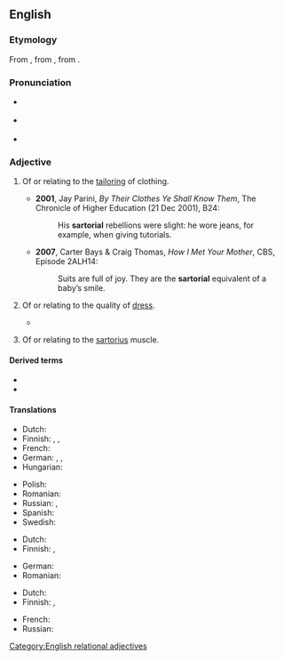 ==English==
{{was wotd|2009|November|30}}

===Etymology===
From {{der|en|NL.|sartorius||pertaining to a tailor}}, from {{der|en|LL.|sartor||tailor}}, from {{der|en|la|sarcire||to patch, mend}}.

===Pronunciation===
* {{a|UK}} {{IPA|en|/sɑːˈtɔː.ɹi.əl/}}
* {{a|US}} {{IPA|en|/sɑɹˈtɔɹ.i.əl/}}
* {{audio|en|en-au-sartorial.ogg|Audio (AU)}}

===Adjective===
{{en-adj|more}}

# {{lb|en|not comparable}} Of or relating to the [[tailor]]ing of clothing.
#: {{syn|en|vestiary}}
#* '''2001''', Jay Parini, ''By Their Clothes Ye Shall Know Them'', The Chronicle of Higher Education (21 Dec 2001), B24:
#*: His '''sartorial''' rebellions were slight: he wore jeans, for example, when giving tutorials.
#* '''2007''', Carter Bays & Craig Thomas, ''How I Met Your Mother'', CBS, Episode 2ALH14:
#*: Suits are full of joy. They are the '''sartorial''' equivalent of a baby’s smile.
# {{senseid|en|quality of dress}} Of or relating to the quality of [[dress]].
#* {{quote-book|en|year=1997|author={{w|Haruki Murakami}}|translator={{w|Jay Rubin}}|title={{w|The Wind-Up Bird Chronicle}}|location=New York|publisher=Alfred A. Knopf, Inc.|location2=New York|publisher2=Vintage Books|year2=1998|isbn2=0679775439|page2=77|passage=He was just a college instructor at the time, long before he had written his book and long before his '''sartorial''' conversion. The pockets of his sports coat bulged from having had fists thrust into them too long.}}
#: {{ux|en|In his smart suit Jacob was by far the most '''sartorial''' of our party.}}
# {{lb|en|anatomy}} Of or relating to the [[sartorius]] muscle.

====Derived terms====
* {{l|en|sartorialism}}
* {{l|en|sartorialist}}

====Translations====
{{trans-top|of or relating to tailoring or clothing}}
* Dutch: {{t+|nl|kleermakers|alt=kleermakers-}}
* Finnish: {{t+|fi|pukeutuminen|alt=pukeutumis-}}, {{t|fi|[[vaatetus|vaatetukseen]] [[liittyvä]]}}, {{t|fi|[[vaatetukseen]] [[kohdistuva]]}}
* French: {{t+|fr|vestimentaire}}
* German: {{t+|de|Kleidung|alt=Kleidungs-}}, {{t+|de|Garderobe|alt=Garderoben-}}, {{t+|de|Mode|alt=Mode-}}
* Hungarian: {{t|hu|szabászati}}
{{trans-mid}}
* Polish: {{t+|pl|krawiecki}}
* Romanian: {{t+|ro|vestimentar}}
* Russian: {{t+|ru|портно́вский}}, {{t+|ru|портня́жный}}
* Spanish: {{t|es|sartorial}}
* Swedish: {{t+|sv|skräddare|alt=skräddar-}}
{{trans-bottom}}

{{trans-top|of or relating to quality of dress}}
* Dutch: {{t+|nl|vestimentaire}}
* Finnish: {{t|fi|[[hyvin]] [[pukeutunut]]}}, {{t|fi|[[laadukkaasti]] [[pukeutunut]]}}
{{trans-mid}}
* German: {{t+|de|kleidsam}}
* Romanian: {{t+|ro|vestimentar}}
{{trans-bottom}}

{{trans-top|anatomy: of sartorius}}
* Dutch: {{t|nl|kleermakerspier|alt=betreffende de kleermakerspier}}
* Finnish: {{t|fi|räätälinlihas|alt=räätälinlihas-}}, {{t|fi|[[räätälinlihas|räätälinlihakseen]] [[liittyvä]]}}
{{trans-mid}}
* French: {{t|fr|muscle couturier|alt=concernant le muscle couturier}}
* Russian: {{t+|ru|портня́жный}}
{{trans-bottom}}
[[Category:English relational adjectives]]